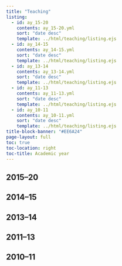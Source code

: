 ```yaml
---
title: "Teaching"
listing:
  - id: ay_15-20
    contents: ay_15-20.yml
    sort: "date desc"
    template: ../html/teaching/listing.ejs
  - id: ay_14-15
    contents: ay_14-15.yml
    sort: "date desc"
    template: ../html/teaching/listing.ejs
  - id: ay_13-14
    contents: ay_13-14.yml
    sort: "date desc"
    template: ../html/teaching/listing.ejs
  - id: ay_11-13
    contents: ay_11-13.yml
    sort: "date desc"
    template: ../html/teaching/listing.ejs
  - id: ay_10-11
    contents: ay_10-11.yml
    sort: "date desc"
    template: ../html/teaching/listing.ejs
title-block-banner: "#EE6A24"
page-layout: full
toc: true
toc-location: right
toc-title: Academic year
---
```


## 2015–20

:::{#ay_15-20}
:::

## 2014–15

:::{#ay_14-15}
:::

## 2013–14

:::{#ay_13-14}
:::

## 2011–13

:::{#ay_11-13}
:::

## 2010–11

:::{#ay_10-11}
:::
